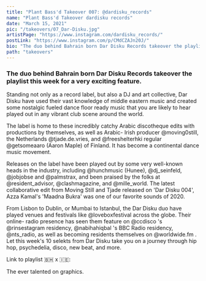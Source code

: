 ---
title: "Plant Bass'd Takeover 007: @dardisku_records"
name: "Plant Bass'd Takeover dardisku records"
date: "March 15, 2021"
pic: "/takeovers/07_Dar-Disku.jpg"
artistPage: "https://www.instagram.com/dardisku_records/"
postLink: "https://www.instagram.com/p/CMdCZAJn20J/"
bio: "The duo behind Bahrain born Dar Disku Records takeover the playlist this week for a very exciting feature"
path: "takeovers"
---

### The duo behind Bahrain born Dar Disku Records takeover the playlist this week for a very exciting feature.

Standing not only as a record label, but also a DJ and art collective, Dar Disku have used their vast knowledge of middle eastern music and created some nostalgic fueled dance floor ready music that you are likely to hear played out in any vibrant club scene around the world.

The label is home to these incredibly catchy Arabic discotheque edits with productions by themselves, as well as Arabic- Irish producer @moving0still, the Netherlands @tjade.de.vries, and @freeshelterhki regular @getsomeaaro (Aaron Maple) of Finland. It has become a continental dance music movement.

Releases on the label have been played out by some very well-known heads in the industry, including @hunchmusic (Hunee), @dj_seinfeld, @jobjobse and @palmstrax, and been praised by the folks at @resident_advisor, @clashmagazine, and @mille_world. The latest collaborative edit from Moving Still and Tjade released on 'Dar Disku 004', Azza Kamal's 'Maadna Bukra' was one of our favorite sounds of 2020.

From Lisbon to Dublin, or Mumbai to Istanbul, the Dar Disku duo have played venues and festivals like @loveboxfestival across the globe. Their online- radio presence has seen them feature on @ccdisco 's @rinsestagram residency, @nabihahiqbal 's BBC Radio residency, @nts_radio, as well as becoming residents themselves on @worldwide.fm .
Let this week's 10 selekts from Dar Disku take you on a journey through hip hop, psychedelia, disco, new beat, and more.

Link to playlist 🇧🇭 x 🇮🇪: <HoverLink url="open.spotify.com/playlist/5skAgzUfGmZLwrOPNLnGVf" name="Plant Bass'd Picks." external />

The ever talented <HoverLink url="www.instagram.com/eggboy_design" name="@eggboy_design" external /> on graphics.
